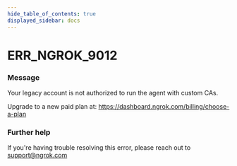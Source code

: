 ```yaml
---
hide_table_of_contents: true
displayed_sidebar: docs
---
```



# ERR_NGROK_9012

### Message

Your legacy account is not authorized to run the agent with custom CAs.

Upgrade to a new paid plan at: https://dashboard.ngrok.com/billing/choose-a-plan

<ErrorDetails error="err_ngrok_9012" />

### Further help

If you're having trouble resolving this error, please reach out to [support@ngrok.com](mailto:support@ngrok.com?subject=Help%20with%20ERR_NGROK_9012)
